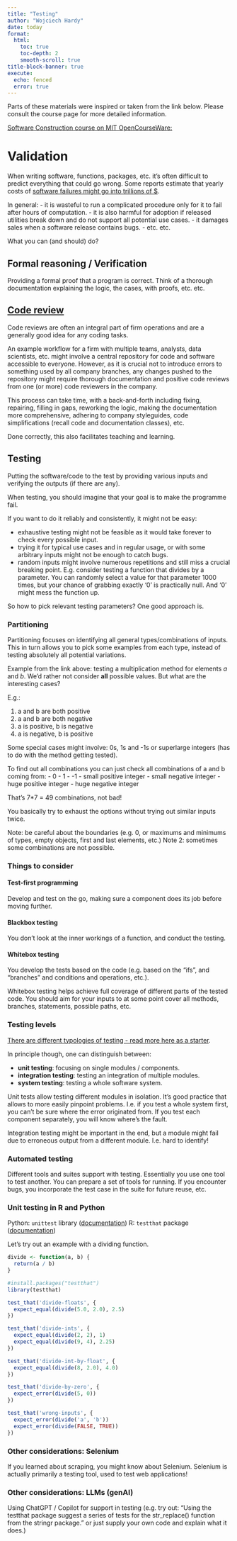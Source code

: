 ```yaml
---
title: "Testing"
author: "Wojciech Hardy"
date: today
format: 
  html:
    toc: true
    toc-depth: 2
    smooth-scroll: true
title-block-banner: true
execute:
  echo: fenced
  error: true
---
```


Parts of these materials were inspired or taken from the link below. Please consult the course page for more detailed information.

[Software Construction course on MIT OpenCourseWare:](https://ocw.mit.edu/ans7870/6/6.005/s16/classes/03-testing/index.html)

# Validation

When writing software, functions, packages, etc. it's often difficult to predict everything that could go wrong. Some reports estimate that yearly costs of [software failures might go into trillions of $](https://www.it-cisq.org/cisq-files/pdf/CPSQ-2020-report.pdf).

In general:
- it is wasteful to run a complicated procedure only for it to fail after hours of computation.
- it is also harmful for adoption if released utilities break down and do not support all potential use cases.
- it damages sales when a software release contains bugs.
- etc. etc.

What you can (and should) do? 

## Formal reasoning / Verification

Providing a formal proof that a program is correct. Think of a thorough documentation explaining the logic, the cases, with proofs, etc. etc.

## [Code review](https://ocw.mit.edu/ans7870/6/6.005/s16/classes/04-code-review/)

Code reviews are often an integral part of firm operations and are a generally good idea for any coding tasks.

An example workflow for a firm with multiple teams, analysts, data scientists, etc. might involve a central repository for code and software accessible to everyone. However, as it is crucial not to introduce errors to something used by all company branches, any changes pushed to the repository might require thorough documentation and positive code reviews from one (or more) code reviewers in the company.

This process can take time, with a back-and-forth including fixing, repairing, filling in gaps, reworking the logic, making the documentation more comprehensive, adhering to company styleguides, code simplifications (recall code and documentation classes), etc.

Done correctly, this also facilitates teaching and learning.

## Testing

Putting the software/code to the test by providing various inputs and verifying the outputs (if there are any).

When testing, you should imagine that your goal is to make the programme fail. 

If you want to do it reliably and consistently, it might not be easy:

- exhaustive testing might not be feasible as it would take forever to check every possible input.
- trying it for typical use cases and in regular usage, or with some arbitrary inputs might not be enough to catch bugs.
- random inputs might involve numerous repetitions and still miss a crucial breaking point. E.g. consider testing a function that divides by a parameter. You can randomly select a value for that parameter 1000 times, but your chance of grabbing exactly '0' is practically null. And '0' might mess the function up.

So how to pick relevant testing parameters? One good approach is.

### Partitioning

Partitioning focuses on identifying all general types/combinations of inputs. This in turn allows you to pick some examples from each type, instead of testing absolutely all potential variations.

Example from the link above: testing a multiplication method for elements *a* and *b*. We'd rather not consider **all** possible values. But what are the interesting cases?

E.g.: 

1) a and b are both positive
2) a and b are both negative
3) a is positive, b is negative
4) a is negative, b is positive

Some special cases might involve: 0s, 1s and -1s or superlarge integers (has to do with the method getting tested).

To find out all combinations you can just check all combinations of a and b coming from:
- 0
- 1
- -1
- small positive integer
- small negative integer
- huge positive integer
- huge negative integer

That's 7*7 = 49 combinations, not bad!

You basically try to exhaust the options without trying out similar inputs twice. 

Note: be careful about the boundaries (e.g. 0, or maximums and minimums of types, empty objects, first and last elements, etc.)
Note 2: sometimes some combinations are not possible.

### Things to consider

#### Test-first programming

Develop and test on the go, making sure a component does its job before moving further.

#### Blackbox testing

You don't look at the inner workings of a function, and conduct the testing.

#### Whitebox testing

You develop the tests based on the code (e.g. based on the "ifs", and "branches" and conditions and operations, etc.).

Whitebox testing helps achieve full coverage of different parts of the tested code. You should aim for your inputs to at some point cover all methods, branches, statements, possible paths, etc.

### Testing levels

[There are different typologies of testing - read more here as a starter](https://en.wikipedia.org/wiki/Software_testing#Testing_levels).

In principle though, one can distinguish between:

- **unit testing**: focusing on single modules / components.
- **integration testing**: testing an integration of multiple modules.
- **system testing**: testing a whole software system.

Unit tests allow testing different modules in isolation. It's good practice that allows to more easily pinpoint problems. I.e. if you test a whole system first, you can't be sure where the error originated from. If you test each component separately, you will know where's the fault.

Integration testing might be important in the end, but a module might fail due to erroneous output from a different module. I.e. hard to identify!

### Automated testing

Different tools and suites support with testing. Essentially you use one tool to test another. You can prepare a set of tools for running. If you encounter bugs, you incorporate the test case in the suite for future reuse, etc.

### Unit testing in R and Python

Python: `unittest` library ([documentation](https://docs.python.org/3/library/unittest.html))
R: `testthat` package ([documentation](https://testthat.r-lib.org/reference/test_that.html))

Let's try out an example with a dividing function.

```r
divide <- function(a, b) {
  return(a / b)
}
```


```r
#install.packages("testthat")
library(testthat)
```

```r
test_that('divide-floats', {
  expect_equal(divide(5.0, 2.0), 2.5)
})
```

```r
test_that('divide-ints', {
  expect_equal(divide(2, 2), 1)
  expect_equal(divide(9, 4), 2.25)
})
```

```r
test_that('divide-int-by-float', {
  expect_equal(divide(8, 2.0), 4.0)
})
```

```r
test_that('divide-by-zero', {
  expect_error(divide(5, 0))
})
```

```r
test_that('wrong-inputs', {
  expect_error(divide('a', 'b'))
  expect_error(divide(FALSE, TRUE))
})
```

### Other considerations: Selenium

If you learned about scraping, you might know about Selenium. Selenium is actually primarily a testing tool, used to test web applications!

### Other considerations: LLMs (genAI)

Using ChatGPT / Copilot for support in testing (e.g. try out: "Using the testthat package suggest a series of tests for the str_replace() function from the stringr package." or just supply your own code and explain what it does.)
